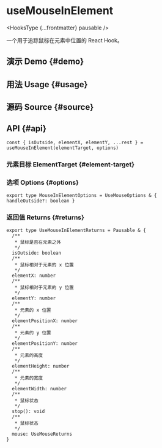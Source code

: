# useMouseInElement


<HooksType {...frontmatter} pausable />

一个用于追踪鼠标在元素中位置的 React Hook。

## 演示 Demo \{#demo}


<App />

## 用法 Usage \{#usage}



## 源码 Source \{#source}


<Source />

## API \{#api}

```tsx
const { isOutside, elementX, elementY, ...rest } = useMouseInElement(elementTarget, options)
```

### 元素目标 ElementTarget \{#element-target}


<Tip type="target" />

### 选项 Options \{#options}

```tsx
export type MouseInElementOptions = UseMouseOptions & { handleOutside?: boolean }
```

### 返回值 Returns \{#returns}

<Tip type="pausable" />

```tsx
export type UseMouseInElementReturns = Pausable & {
  /**
   * 鼠标是否在元素之外
   */
  isOutside: boolean
  /**
   * 鼠标相对于元素的 x 位置
   */
  elementX: number
  /**
   * 鼠标相对于元素的 y 位置
   */
  elementY: number
  /**
   * 元素的 x 位置
   */
  elementPositionX: number
  /**
   * 元素的 y 位置
   */
  elementPositionY: number
  /**
   * 元素的高度
   */
  elementHeight: number
  /**
   * 元素的宽度
   */
  elementWidth: number
  /**
   * 鼠标状态
   */
  stop(): void
  /**
   * 鼠标状态
   */
  mouse: UseMouseReturns
}
```
